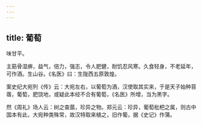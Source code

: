 ```yaml
---
---
---
```

title: 葡萄
---



味甘平。

主筋骨湿痹，益气，倍力，强志，令人肥健，耐饥忍风寒。久食轻身，不老延年，可作酒。生山谷。《名医》曰：生陇西五原敦煌。

案史纪大宛列《传》云：大宛左右，以葡萄为酒，汉使取其实来，于是天子始种苜蓿，葡萄，肥饶地，或疑此本经不合有葡萄，《名医》所增，当为黑字。

然《周礼》场人云：树之查蓏，珍异之物。郑元云：珍异，葡萄枇杷之属，则古中国本有此，大宛种类殊常，故汉特取来植之，旧作葡，据《史记》作蒲。